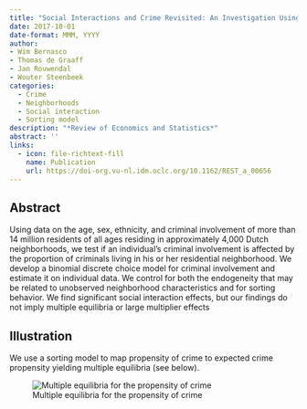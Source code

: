 ```yaml
---
title: "Social Interactions and Crime Revisited: An Investigation Using Individual Offender Rates"
date: 2017-10-01
date-format: MMM, YYYY
author: 
- Wim Bernasco
- Thomas de Graaff
- Jan Rouwendal
- Wouter Steenbeek
categories:
  - Crime 
  - Neighborhoods
  - Social interaction
  - Sorting model
description: "*Review of Economics and Statistics*"
abstract: ''
links:
  - icon: file-richtext-fill
    name: Publication
    url: https://doi-org.vu-nl.idm.oclc.org/10.1162/REST_a_00656
---
```


## Abstract

Using data on the age, sex, ethnicity, and criminal involvement
of more than 14 million residents of all ages residing in approximately
4,000 Dutch neighborhoods, we test if an individual’s criminal involvement
is affected by the proportion of criminals living in his or her residential
neighborhood. We develop a binomial discrete choice model for criminal
involvement and estimate it on individual data. We control for both the
endogeneity that may be related to unobserved neighborhood characteristics
and for sorting behavior. We find significant social interaction effects, but
our findings do not imply multiple equilibria or large multiplier effects

## Illustration

We use a sorting model to map propensity of crime to expected crime propensity yielding multiple equilibria (see below). 

![Multiple equilibria for the propensity of crime](featured.png)